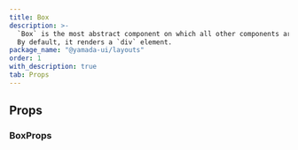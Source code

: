 ```yaml
---
title: Box
description: >-
  `Box` is the most abstract component on which all other components are built.
  By default, it renders a `div` element.
package_name: "@yamada-ui/layouts"
order: 1
with_description: true
tab: Props
---
```


## Props

### BoxProps

<PropsCard id="box-_accept" name="_accept" type="CSSUIObject" />

<PropsCard id="box-_active" name="_active" type="CSSUIObject" />

<PropsCard id="box-_after" name="_after" type="CSSUIObject" />

<PropsCard id="box-_anylink" name="_anyLink" type="CSSUIObject" />

<PropsCard id="box-_autofill" name="_autofill" type="CSSUIObject" />

<PropsCard id="box-_backdrop" name="_backdrop" type="CSSUIObject" />

<PropsCard id="box-_before" name="_before" type="CSSUIObject" />

<PropsCard id="box-_between" name="_between" type="CSSUIObject" />

<PropsCard id="box-_blank" name="_blank" type="CSSUIObject" />

<PropsCard id="box-_checked" name="_checked" type="CSSUIObject" />

<PropsCard id="box-_cue" name="_cue" type="CSSUIObject" />

<PropsCard id="box-_cueregion" name="_cueRegion" type="CSSUIObject" />

<PropsCard id="box-_dark" name="_dark" type="CSSUIObject" />

<PropsCard id="box-_default" name="_default" type="CSSUIObject" />

<PropsCard id="box-_disabled" name="_disabled" type="CSSUIObject" />

<PropsCard id="box-_empty" name="_empty" type="CSSUIObject" />

<PropsCard id="box-_enabled" name="_enabled" type="CSSUIObject" />

<PropsCard id="box-_end" name="_end" type="CSSUIObject" />

<PropsCard id="box-_even" name="_even" type="CSSUIObject" />

<PropsCard id="box-_expanded" name="_expanded" type="CSSUIObject" />

<PropsCard id="box-_fileselector" name="_fileSelector" type="CSSUIObject" />

<PropsCard id="box-_filled" name="_filled" type="CSSUIObject" />

<PropsCard id="box-_first" name="_first" type="CSSUIObject" />

<PropsCard id="box-_firstletter" name="_firstLetter" type="CSSUIObject" />

<PropsCard id="box-_firstline" name="_firstLine" type="CSSUIObject" />

<PropsCard id="box-_focus" name="_focus" type="CSSUIObject" />

<PropsCard id="box-_focusvisible" name="_focusVisible" type="CSSUIObject" />

<PropsCard id="box-_focuswithin" name="_focusWithin" type="CSSUIObject" />

<PropsCard id="box-_fullscreen" name="_fullScreen" type="CSSUIObject" />

<PropsCard id="box-_grabbed" name="_grabbed" type="CSSUIObject" />

<PropsCard id="box-_groupaccept" name="_groupAccept" type="CSSUIObject" />

<PropsCard id="box-_groupactive" name="_groupActive" type="CSSUIObject" />

<PropsCard id="box-_groupblank" name="_groupBlank" type="CSSUIObject" />

<PropsCard id="box-_groupchecked" name="_groupChecked" type="CSSUIObject" />

<PropsCard id="box-_groupdisabled" name="_groupDisabled" type="CSSUIObject" />

<PropsCard id="box-_groupenabled" name="_groupEnabled" type="CSSUIObject" />

<PropsCard id="box-_groupexpanded" name="_groupExpanded" type="CSSUIObject" />

<PropsCard id="box-_groupfocus" name="_groupFocus" type="CSSUIObject" />

<PropsCard
  id="box-_groupfocusvisible"
  name="_groupFocusVisible"
  type="CSSUIObject"
/>

<PropsCard
  id="box-_groupfocuswithin"
  name="_groupFocusWithin"
  type="CSSUIObject"
/>

<PropsCard id="box-_groupgrabbed" name="_groupGrabbed" type="CSSUIObject" />

<PropsCard
  id="box-_grouphorizontal"
  name="_groupHorizontal"
  type="CSSUIObject"
/>

<PropsCard id="box-_grouphover" name="_groupHover" type="CSSUIObject" />

<PropsCard id="box-_groupidle" name="_groupIdle" type="CSSUIObject" />

<PropsCard id="box-_groupinvalid" name="_groupInvalid" type="CSSUIObject" />

<PropsCard id="box-_grouploaded" name="_groupLoaded" type="CSSUIObject" />

<PropsCard id="box-_grouploading" name="_groupLoading" type="CSSUIObject" />

<PropsCard id="box-_groupoptional" name="_groupOptional" type="CSSUIObject" />

<PropsCard
  id="box-_groupplaceholdershown"
  name="_groupPlaceholderShown"
  type="CSSUIObject"
/>

<PropsCard id="box-_grouppressed" name="_groupPressed" type="CSSUIObject" />

<PropsCard id="box-_groupreadonly" name="_groupReadOnly" type="CSSUIObject" />

<PropsCard id="box-_groupreadwrite" name="_groupReadWrite" type="CSSUIObject" />

<PropsCard id="box-_groupreject" name="_groupReject" type="CSSUIObject" />

<PropsCard id="box-_grouprequired" name="_groupRequired" type="CSSUIObject" />

<PropsCard id="box-_groupselected" name="_groupSelected" type="CSSUIObject" />

<PropsCard
  id="box-_groupuserinvalid"
  name="_groupUserInvalid"
  type="CSSUIObject"
/>

<PropsCard id="box-_groupvalid" name="_groupValid" type="CSSUIObject" />

<PropsCard id="box-_groupvertical" name="_groupVertical" type="CSSUIObject" />

<PropsCard id="box-_hidden" name="_hidden" type="CSSUIObject" />

<PropsCard id="box-_holiday" name="_holiday" type="CSSUIObject" />

<PropsCard id="box-_horizontal" name="_horizontal" type="CSSUIObject" />

<PropsCard id="box-_hover" name="_hover" type="CSSUIObject" />

<PropsCard id="box-_idle" name="_idle" type="CSSUIObject" />

<PropsCard id="box-_indeterminate" name="_indeterminate" type="CSSUIObject" />

<PropsCard id="box-_inrange" name="_inRange" type="CSSUIObject" />

<PropsCard id="box-_invalid" name="_invalid" type="CSSUIObject" />

<PropsCard id="box-_last" name="_last" type="CSSUIObject" />

<PropsCard id="box-_light" name="_light" type="CSSUIObject" />

<PropsCard id="box-_link" name="_link" type="CSSUIObject" />

<PropsCard id="box-_loaded" name="_loaded" type="CSSUIObject" />

<PropsCard id="box-_loading" name="_loading" type="CSSUIObject" />

<PropsCard id="box-_marker" name="_marker" type="CSSUIObject" />

<PropsCard id="box-_mediadark" name="_mediaDark" type="CSSUIObject" />

<PropsCard id="box-_medialight" name="_mediaLight" type="CSSUIObject" />

<PropsCard
  id="box-_mediareducemotion"
  name="_mediaReduceMotion"
  type="CSSUIObject"
/>

<PropsCard id="box-_modal" name="_modal" type="CSSUIObject" />

<PropsCard id="box-_nativeactive" name="_nativeActive" type="CSSUIObject" />

<PropsCard id="box-_nativechecked" name="_nativeChecked" type="CSSUIObject" />

<PropsCard id="box-_nativedisabled" name="_nativeDisabled" type="CSSUIObject" />

<PropsCard id="box-_nativefocus" name="_nativeFocus" type="CSSUIObject" />

<PropsCard
  id="box-_nativefocusvisible"
  name="_nativeFocusVisible"
  type="CSSUIObject"
/>

<PropsCard
  id="box-_nativefocuswithin"
  name="_nativeFocusWithin"
  type="CSSUIObject"
/>

<PropsCard id="box-_nativehidden" name="_nativeHidden" type="CSSUIObject" />

<PropsCard id="box-_nativehover" name="_nativeHover" type="CSSUIObject" />

<PropsCard id="box-_nativereadonly" name="_nativeReadOnly" type="CSSUIObject" />

<PropsCard id="box-_nativetarget" name="_nativeTarget" type="CSSUIObject" />

<PropsCard id="box-_nativevalid" name="_nativeValid" type="CSSUIObject" />

<PropsCard id="box-_notfirst" name="_notFirst" type="CSSUIObject" />

<PropsCard id="box-_notlast" name="_notLast" type="CSSUIObject" />

<PropsCard id="box-_nottarget" name="_notTarget" type="CSSUIObject" />

<PropsCard id="box-_odd" name="_odd" type="CSSUIObject" />

<PropsCard id="box-_only" name="_only" type="CSSUIObject" />

<PropsCard id="box-_optional" name="_optional" type="CSSUIObject" />

<PropsCard id="box-_outrange" name="_outRange" type="CSSUIObject" />

<PropsCard id="box-_outside" name="_outside" type="CSSUIObject" />

<PropsCard id="box-_paused" name="_paused" type="CSSUIObject" />

<PropsCard id="box-_peeraccept" name="_peerAccept" type="CSSUIObject" />

<PropsCard id="box-_peeractive" name="_peerActive" type="CSSUIObject" />

<PropsCard id="box-_peerblank" name="_peerBlank" type="CSSUIObject" />

<PropsCard id="box-_peerchecked" name="_peerChecked" type="CSSUIObject" />

<PropsCard id="box-_peerdisabled" name="_peerDisabled" type="CSSUIObject" />

<PropsCard id="box-_peerenabled" name="_peerEnabled" type="CSSUIObject" />

<PropsCard id="box-_peerexpanded" name="_peerExpanded" type="CSSUIObject" />

<PropsCard id="box-_peerfocus" name="_peerFocus" type="CSSUIObject" />

<PropsCard
  id="box-_peerfocusvisible"
  name="_peerFocusVisible"
  type="CSSUIObject"
/>

<PropsCard
  id="box-_peerfocuswithin"
  name="_peerFocusWithin"
  type="CSSUIObject"
/>

<PropsCard id="box-_peergrabbed" name="_peerGrabbed" type="CSSUIObject" />

<PropsCard id="box-_peerhorizontal" name="_peerHorizontal" type="CSSUIObject" />

<PropsCard id="box-_peerhover" name="_peerHover" type="CSSUIObject" />

<PropsCard id="box-_peeridle" name="_peerIdle" type="CSSUIObject" />

<PropsCard id="box-_peerinvalid" name="_peerInvalid" type="CSSUIObject" />

<PropsCard id="box-_peerloaded" name="_peerLoaded" type="CSSUIObject" />

<PropsCard id="box-_peerloading" name="_peerLoading" type="CSSUIObject" />

<PropsCard id="box-_peeroptional" name="_peerOptional" type="CSSUIObject" />

<PropsCard
  id="box-_peerplaceholdershown"
  name="_peerPlaceholderShown"
  type="CSSUIObject"
/>

<PropsCard id="box-_peerpressed" name="_peerPressed" type="CSSUIObject" />

<PropsCard id="box-_peerreadonly" name="_peerReadOnly" type="CSSUIObject" />

<PropsCard id="box-_peerreadwrite" name="_peerReadWrite" type="CSSUIObject" />

<PropsCard id="box-_peerreject" name="_peerReject" type="CSSUIObject" />

<PropsCard id="box-_peerrequired" name="_peerRequired" type="CSSUIObject" />

<PropsCard id="box-_peerselected" name="_peerSelected" type="CSSUIObject" />

<PropsCard
  id="box-_peeruserinvalid"
  name="_peerUserInvalid"
  type="CSSUIObject"
/>

<PropsCard id="box-_peervalid" name="_peerValid" type="CSSUIObject" />

<PropsCard id="box-_peervertical" name="_peerVertical" type="CSSUIObject" />

<PropsCard id="box-_picture" name="_picture" type="CSSUIObject" />

<PropsCard id="box-_placeholder" name="_placeholder" type="CSSUIObject" />

<PropsCard
  id="box-_placeholdershown"
  name="_placeholderShown"
  type="CSSUIObject"
/>

<PropsCard id="box-_playing" name="_playing" type="CSSUIObject" />

<PropsCard id="box-_pressed" name="_pressed" type="CSSUIObject" />

<PropsCard id="box-_print" name="_print" type="CSSUIObject" />

<PropsCard id="box-_readonly" name="_readOnly" type="CSSUIObject" />

<PropsCard id="box-_readwrite" name="_readWrite" type="CSSUIObject" />

<PropsCard id="box-_reject" name="_reject" type="CSSUIObject" />

<PropsCard id="box-_required" name="_required" type="CSSUIObject" />

<PropsCard id="box-_ripple" name="_ripple" type="CSSUIObject" />

<PropsCard id="box-_scrollbar" name="_scrollbar" type="CSSUIObject" />

<PropsCard
  id="box-_scrollbarbutton"
  name="_scrollbarButton"
  type="CSSUIObject"
/>

<PropsCard
  id="box-_scrollbarcorner"
  name="_scrollbarCorner"
  type="CSSUIObject"
/>

<PropsCard id="box-_scrollbarthumb" name="_scrollbarThumb" type="CSSUIObject" />

<PropsCard id="box-_scrollbartrack" name="_scrollbarTrack" type="CSSUIObject" />

<PropsCard
  id="box-_scrollbartrackpiece"
  name="_scrollbarTrackPiece"
  type="CSSUIObject"
/>

<PropsCard id="box-_selected" name="_selected" type="CSSUIObject" />

<PropsCard id="box-_selection" name="_selection" type="CSSUIObject" />

<PropsCard id="box-_start" name="_start" type="CSSUIObject" />

<PropsCard id="box-_target" name="_target" type="CSSUIObject" />

<PropsCard id="box-_today" name="_today" type="CSSUIObject" />

<PropsCard id="box-_userinvalid" name="_userInvalid" type="CSSUIObject" />

<PropsCard id="box-_valid" name="_valid" type="CSSUIObject" />

<PropsCard id="box-_vertical" name="_vertical" type="CSSUIObject" />

<PropsCard id="box-_visited" name="_visited" type="CSSUIObject" />

<PropsCard id="box-_weekend" name="_weekend" type="CSSUIObject" />
